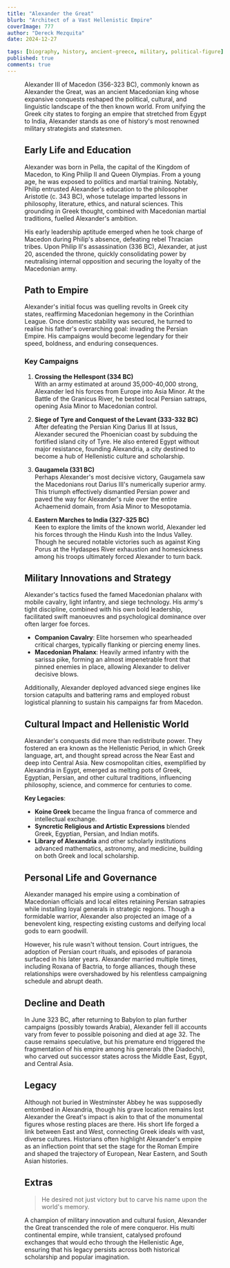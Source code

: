 ```yaml
---
title: "Alexander the Great"
blurb: "Architect of a Vast Hellenistic Empire"
coverImage: 777
author: "Dereck Mezquita"
date: 2024-12-27

tags: [biography, history, ancient-greece, military, political-figure]
published: true
comments: true
---
```


<Figure src="/references/biography_alexander-the-great/Alexander_the_Great_mosaic_(cropped).jpg" />

Alexander III of Macedon (356-323 BC), commonly known as Alexander the Great, was an ancient Macedonian king whose expansive conquests reshaped the political, cultural, and linguistic landscape of the then known world. From unifying the Greek city states to forging an empire that stretched from Egypt to India, Alexander stands as one of history's most renowned military strategists and statesmen.

## Early Life and Education

Alexander was born in Pella, the capital of the Kingdom of Macedon, to King Philip II and Queen Olympias. From a young age, he was exposed to politics and martial training. Notably, Philip entrusted Alexander's education to the philosopher Aristotle (c. 343 BC), whose tutelage imparted lessons in philosophy, literature, ethics, and natural sciences. This grounding in Greek thought, combined with Macedonian martial traditions, fuelled Alexander's ambition.

His early leadership aptitude emerged when he took charge of Macedon during Philip's absence, defeating rebel Thracian tribes. Upon Philip II's assassination (336 BC), Alexander, at just 20, ascended the throne, quickly consolidating power by neutralising internal opposition and securing the loyalty of the Macedonian army.

## Path to Empire

Alexander's initial focus was quelling revolts in Greek city states, reaffirming Macedonian hegemony in the Corinthian League. Once domestic stability was secured, he turned to realise his father's overarching goal: invading the Persian Empire. His campaigns would become legendary for their speed, boldness, and enduring consequences.

### Key Campaigns

1. **Crossing the Hellespont (334 BC)**  
   With an army estimated at around 35,000-40,000 strong, Alexander led his forces from Europe into Asia Minor. At the Battle of the Granicus River, he bested local Persian satraps, opening Asia Minor to Macedonian control.

2. **Siege of Tyre and Conquest of the Levant (333-332 BC)**  
   After defeating the Persian King Darius III at Issus, Alexander secured the Phoenician coast by subduing the fortified island city of Tyre. He also entered Egypt without major resistance, founding Alexandria, a city destined to become a hub of Hellenistic culture and scholarship.

3. **Gaugamela (331 BC)**  
   Perhaps Alexander's most decisive victory, Gaugamela saw the Macedonians rout Darius III's numerically superior army. This triumph effectively dismantled Persian power and paved the way for Alexander's rule over the entire Achaemenid domain, from Asia Minor to Mesopotamia.

4. **Eastern Marches to India (327-325 BC)**  
   Keen to explore the limits of the known world, Alexander led his forces through the Hindu Kush into the Indus Valley. Though he secured notable victories such as against King Porus at the Hydaspes River exhaustion and homesickness among his troops ultimately forced Alexander to turn back.

## Military Innovations and Strategy

Alexander's tactics fused the famed Macedonian phalanx with mobile cavalry, light infantry, and siege technology. His army's tight discipline, combined with his own bold leadership, facilitated swift manoeuvres and psychological dominance over often larger foe forces.

- **Companion Cavalry**: Elite horsemen who spearheaded critical charges, typically flanking or piercing enemy lines.  
- **Macedonian Phalanx**: Heavily armed infantry with the sarissa pike, forming an almost impenetrable front that pinned enemies in place, allowing Alexander to deliver decisive blows.

Additionally, Alexander deployed advanced siege engines like torsion catapults and battering rams and employed robust logistical planning to sustain his campaigns far from Macedon.

## Cultural Impact and Hellenistic World

Alexander's conquests did more than redistribute power. They fostered an era known as the Hellenistic Period, in which Greek language, art, and thought spread across the Near East and deep into Central Asia. New cosmopolitan cities, exemplified by Alexandria in Egypt, emerged as melting pots of Greek, Egyptian, Persian, and other cultural traditions, influencing philosophy, science, and commerce for centuries to come.

**Key Legacies**:

- **Koine Greek** became the lingua franca of commerce and intellectual exchange.  
- **Syncretic Religious and Artistic Expressions** blended Greek, Egyptian, Persian, and Indian motifs.  
- **Library of Alexandria** and other scholarly institutions advanced mathematics, astronomy, and medicine, building on both Greek and local scholarship.

## Personal Life and Governance

Alexander managed his empire using a combination of Macedonian officials and local elites retaining Persian satrapies while installing loyal generals in strategic regions. Though a formidable warrior, Alexander also projected an image of a benevolent king, respecting existing customs and deifying local gods to earn goodwill.

However, his rule wasn't without tension. Court intrigues, the adoption of Persian court rituals, and episodes of paranoia surfaced in his later years. Alexander married multiple times, including Roxana of Bactria, to forge alliances, though these relationships were overshadowed by his relentless campaigning schedule and abrupt death.

## Decline and Death

In June 323 BC, after returning to Babylon to plan further campaigns (possibly towards Arabia), Alexander fell ill accounts vary from fever to possible poisoning and died at age 32. The cause remains speculative, but his premature end triggered the fragmentation of his empire among his generals (the Diadochi), who carved out successor states across the Middle East, Egypt, and Central Asia.

## Legacy

Although not buried in Westminster Abbey he was supposedly entombed in Alexandria, though his grave location remains lost Alexander the Great's impact is akin to that of the monumental figures whose resting places are there. His short life forged a link between East and West, connecting Greek ideals with vast, diverse cultures. Historians often highlight Alexander's empire as an inflection point that set the stage for the Roman Empire and shaped the trajectory of European, Near Eastern, and South Asian histories.

## Extras

<Blockquote src="Arrian, 'The Anabasis of Alexander'">
He desired not just victory but to carve his name upon the world's memory.
</Blockquote>

A champion of military innovation and cultural fusion, Alexander the Great transcended the role of mere conqueror. His multi continental empire, while transient, catalysed profound exchanges that would echo through the Hellenistic Age, ensuring that his legacy persists across both historical scholarship and popular imagination.